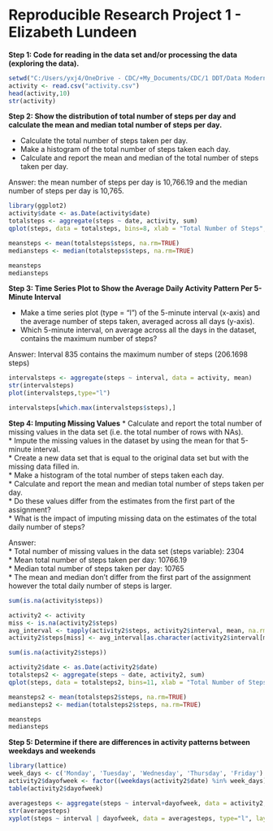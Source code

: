 Reproducible Research Project 1 - Elizabeth Lundeen
=============================

**Step 1: Code for reading in the data set and/or processing the data (exploring the data).**

```r
setwd("C:/Users/yxj4/OneDrive - CDC/+My_Documents/CDC/1 DDT/Data Modernization/Coursera/Hopkins Data Science Specialization/5 Reproducible Research/3 Course Project 1")
activity <- read.csv("activity.csv")
head(activity,10)
str(activity)

```

**Step 2: Show the distribution of total number of steps per day and calculate the mean and median total number of steps per day.**

* Calculate the total number of steps taken per day.    
* Make a histogram of the total number of steps taken each day.  
* Calculate and report the mean and median of the total number of steps taken per day.  

Answer: the mean number of steps per day is 10,766.19 and the median number of steps per day is 10,765.

```r
library(ggplot2)
activity$date <- as.Date(activity$date)
totalsteps <- aggregate(steps ~ date, activity, sum)
qplot(steps, data = totalsteps, bins=8, xlab = "Total Number of Steps", ylab = "Frequency, Number of Days", main = "Histogram of Total Number of Steps Per Day")

meansteps <- mean(totalsteps$steps, na.rm=TRUE)
mediansteps <- median(totalsteps$steps, na.rm=TRUE)

meansteps
mediansteps

```

**Step 3: Time Series Plot to Show the Average Daily Activity Pattern Per 5-Minute Interval**

* Make a time series plot (type = "l") of the 5-minute interval (x-axis) and the average number of steps taken, averaged across all days (y-axis).  
* Which 5-minute interval, on average across all the days in the dataset, contains the maximum number of steps?  

Answer: Interval 835 contains the maximum number of steps (206.1698 steps)

```r
intervalsteps <- aggregate(steps ~ interval, data = activity, mean)
str(intervalsteps)
plot(intervalsteps,type="l")

intervalsteps[which.max(intervalsteps$steps),]
```

**Step 4: Imputing Missing Values**
* Calculate and report the total number of missing values in the data set (i.e. the total number of rows with NAs).    
* Impute the missing values in the dataset by using the mean for that 5-minute interval.  
* Create a new data set that is equal to the original data set but with the missing data filled in.  
* Make a histogram of the total number of steps taken each day.    
* Calculate and report the mean and median total number of steps taken per day.  
* Do these values differ from the estimates from the first part of the assignment?   
* What is the impact of imputing missing data on the estimates of the total daily number of steps?  

Answer:  
* Total number of missing values in the data set (steps variable): 2304  
* Mean total number of steps taken per day: 10766.19  
* Median total number of steps taken per day: 10765   
* The mean and median don't differ from the first part of the assignment however the total daily number of steps is larger.  


```r
sum(is.na(activity$steps))

activity2 <- activity
miss <- is.na(activity2$steps)
avg_interval <- tapply(activity2$steps, activity2$interval, mean, na.rm=TRUE, simplify=TRUE)
activity2$steps[miss] <- avg_interval[as.character(activity2$interval[miss])]

sum(is.na(activity2$steps))

activity2$date <- as.Date(activity2$date)
totalsteps2 <- aggregate(steps ~ date, activity2, sum)
qplot(steps, data = totalsteps2, bins=11, xlab = "Total Number of Steps", ylab = "Frequency, Number of Days", main = "Histogram of Total Number of Steps Per Day (Replace NAs)")

meansteps2 <- mean(totalsteps2$steps, na.rm=TRUE)
mediansteps2 <- median(totalsteps2$steps, na.rm=TRUE)

meansteps
mediansteps
```

**Step 5: Determine if there are differences in activity patterns between weekdays and weekends**

```r
library(lattice)
week_days <- c('Monday', 'Tuesday', 'Wednesday', 'Thursday', 'Friday')
activity2$dayofweek <- factor((weekdays(activity2$date) %in% week_days), levels=c(FALSE, TRUE), labels=c('weekend', 'weekday'))
table(activity2$dayofweek)

averagesteps <- aggregate(steps ~ interval+dayofweek, data = activity2, mean)
str(averagesteps)
xyplot(steps ~ interval | dayofweek, data = averagesteps, type="l", layout = c(1, 2), main = "Comparison of Average Steps by Interval Weekdays and Weekends")
```

